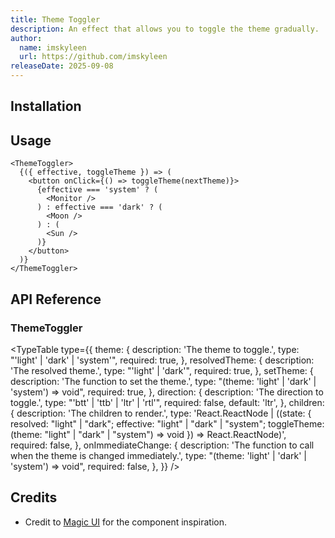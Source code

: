 ```yaml
---
title: Theme Toggler
description: An effect that allows you to toggle the theme gradually.
author:
  name: imskyleen
  url: https://github.com/imskyleen
releaseDate: 2025-09-08
---
```


<ComponentPreview name="demo-primitives-effects-theme-toggler" />

## Installation

<ComponentInstallation name="primitives-effects-theme-toggler" />

## Usage

```tsx
<ThemeToggler>
  {({ effective, toggleTheme }) => (
    <button onClick={() => toggleTheme(nextTheme)}>
      {effective === 'system' ? (
        <Monitor />
      ) : effective === 'dark' ? (
        <Moon />
      ) : (
        <Sun />
      )}
    </button>
  )}
</ThemeToggler>
```

## API Reference

### ThemeToggler

<TypeTable
  type={{
    theme: {
      description: 'The theme to toggle.',
      type: "'light' | 'dark' | 'system'",
      required: true,
    },
    resolvedTheme: {
      description: 'The resolved theme.',
      type: "'light' | 'dark'",
      required: true,
    },
    setTheme: {
      description: 'The function to set the theme.',
      type: "(theme: 'light' | 'dark' | 'system') => void",
      required: true,
    },
    direction: {
      description: 'The direction to toggle.',
      type: "'btt' | 'ttb' | 'ltr' | 'rtl'",
      required: false,
      default: 'ltr',
    },
    children: {
      description: 'The children to render.',
      type: 'React.ReactNode | ((state: { resolved: "light" | "dark"; effective: "light" | "dark" | "system"; toggleTheme: (theme: "light" | "dark" | "system") => void }) => React.ReactNode)',
      required: false,
    },
    onImmediateChange: {
      description:
        'The function to call when the theme is changed immediately.',
      type: "(theme: 'light' | 'dark' | 'system') => void",
      required: false,
    },
  }}
/>

## Credits

- Credit to [Magic UI](https://magicui.design/docs/components/animated-theme-toggler) for the component inspiration.
